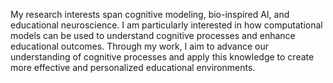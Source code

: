 My research interests span cognitive modeling, bio-inspired AI, and educational neuroscience. I am particularly interested in how computational models can be used to understand cognitive processes and enhance educational outcomes. Through my work, I aim to advance our understanding of cognitive processes and apply this knowledge to create more effective and personalized educational environments.
